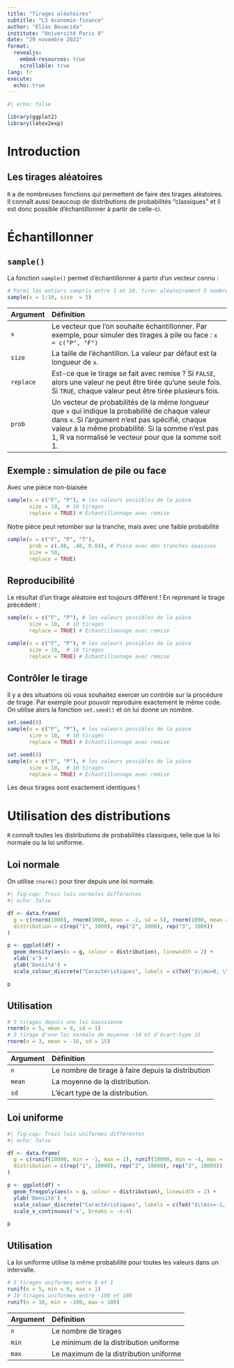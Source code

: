```yaml
---
title: "Tirages aléatoires"
subtitle: "L3 économie-finance"
author: "Elias Bouacida"
institute: "Université Paris 8"
date: "29 novembre 2022"
format: 
  revealjs:
    embed-resources: true
    scrollable: true
lang: fr
execute: 
  echo: true
---
```


```r
#| echo: false

library(ggplot2)
library(latex2exp)
```

# Introduction

## Les tirages aléatoires

`R` a de nombreuses fonctions qui permettent de faire des tirages aléatoires.
Il connaît aussi beaucoup de distributions de probabilités "classiques" et il est donc possible d’échantillonner à partir de celle-ci.

# Échantillonner

## `sample()` {.smaller}

La fonction `sample()` permet d'échantillonner à partir d'un vecteur connu :

```r
# Parmi les entiers compris entre 1 et 10, tirer aléatoirement 5 nombres
sample(x = 1:10, size  = 5)
```

| Argument | Définition|
|:---------|:---------------------------------------------|
|  `x`     | Le vecteur que l'on souhaite échantillonner. Par exemple, pour simuler des tirages à pile ou face : `x = c("P", "F")` |
|   `size` | La taille de l'échantillon. La valeur par défaut est la longueur de `x`.|
| `replace`| Est-ce que le tirage se fait avec remise ? Si `FALSE`, alors une valeur ne peut être tirée qu'une seule fois. Si `TRUE`, chaque valeur peut être tirée plusieurs fois.|
|    `prob`| Un vecteur de probabilités de la même longueur que `x` qui indique la probabilité de chaque valeur dans `x`. Si l'argument n'est pas spécifié, chaque valeur à la même probabilité. Si la somme n'est pas 1, R va normalisé le vecteur pour que la somme soit 1.|

## Exemple : simulation de pile ou face

Avec une pièce non-biaisée

```r
sample(x = c("F", "P"), # les valeurs possibles de la pièce
       size = 10,  # 10 tirages
       replace = TRUE) # Échantillonnage avec remise
```

Notre pièce peut retomber sur la tranche, mais avec une faible probabilité

```r
sample(x = c("F", "P", "T"),
       prob = c(.48, .48, 0.04), # Pièce avec des tranches épaisses
       size = 50,
       replace = TRUE)

```

## Reproducibilité

Le résultat d'un tirage aléatoire est toujours différent !
En reprenant le tirage précédent :

```r
sample(x = c("F", "P"), # les valeurs possibles de la pièce
       size = 10,  # 10 tirages
       replace = TRUE) # Échantillonnage avec remise

sample(x = c("F", "P"), # les valeurs possibles de la pièce
       size = 10,  # 10 tirages
       replace = TRUE) # Échantillonnage avec remise
```

## Contrôler le tirage

Il y a des situations où vous souhaitez exercer un contrôle sur la procédure de tirage.
Par exemple pour pouvoir reproduire exactement le même code.
On utilise alors la fonction `set.seed()` et on lui donne un nombre.

```r
set.seed(0)
sample(x = c("F", "P"), # les valeurs possibles de la pièce
       size = 10,  # 10 tirages
       replace = TRUE) # Échantillonnage avec remise

set.seed(0)
sample(x = c("F", "P"), # les valeurs possibles de la pièce
       size = 10,  # 10 tirages
       replace = TRUE) # Échantillonnage avec remise
```

Les deux tirages sont exactement identiques !

# Utilisation des distributions

`R` connaît toutes les distributions de probabilités classiques, telle que la loi normale ou la loi uniforme.

## Loi normale

On utilise `rnorm()` pour tirer depuis une loi normale.

```r
#| fig-cap: Trois lois normales différentes
#| echo: false

df <- data.frame(
  g = c(rnorm(1000), rnorm(1000, mean = -2, sd = 5), rnorm(1000, mean = 1, sd = 2)),
  distribution = c(rep("1", 1000), rep("2", 1000), rep("3", 1000))
)

p <- ggplot(df) +
  geom_density(aes(x = g, colour = distribution), linewidth = 2) +
  xlab('x') +
  ylab('Densité') +
  scale_colour_discrete("Caractéristiques", labels = c(TeX("$\\mu=0, \\sigma=1$"),TeX("$\\mu=-2, \\sigma=5$"),TeX("$\\mu=1, \\sigma=2$")))

p
```

## Utilisation


```r
# 5 tirages depuis une loi Gaussienne
rnorm(n = 5, mean = 0, sd = 1)
# 3 tirage d'une loi normale de moyenne -10 et d'écart-type 15
rnorm(n = 3, mean = -10, sd = 15)
```

| Argument| Définition|
|:---------|:---------------------------------------------|
|     `n`|     Le nombre de tirage à faire depuis la distribution|
|     `mean`|      La moyenne de la distribution.|
|     `sd`|     L'écart type de la distribution.|


## Loi uniforme

```r
#| fig-cap: Trois lois uniformes différentes
#| echo: false

df <- data.frame(
  g = c(runif(10000, min = -1, max = 1), runif(10000, min = -4, max = -3), runif(10000, min = -2, max = 4)),
  distribution = c(rep("1", 10000), rep("2", 10000), rep("3", 10000))
)

p <- ggplot(df) +
  geom_freqpoly(aes(x = g, colour = distribution), linewidth = 2) +
  ylab('Densité') +
  scale_colour_discrete("Caractéristiques", labels = c(TeX("$\\min=-1, \\max=1$"),TeX("$\\min=-4, \\max=-3$"),TeX("$\\min=-2, \\max=4$"))) +
  scale_x_continuous('x', breaks = -4:4)

p
```

## Utilisation

La loi uniforme utilise la même probabilité pour toutes les valeurs dans un intervalle.

```r
# 5 tirages uniformes entre 0 et 1
runif(n = 5, min = 0, max = 1)
# 10 tirages uniformes entre -100 et 100
runif(n = 10, min = -100, max = 100)
```

| Argument | Définition|
|:---------|:---------------------------------------------|
|     `n`|     Le nombre de tirages|
|     `min`|  Le minimum de la distribution uniforme|
|     `max`|  Le maximum de la distribution uniforme|
